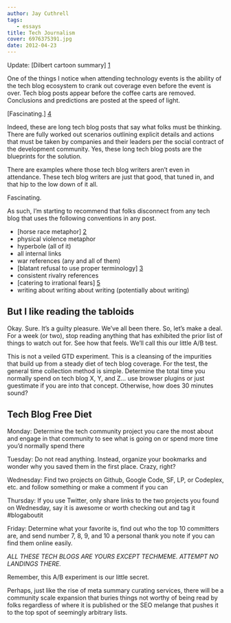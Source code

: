 ```yaml
---
author: Jay Cuthrell
tags:
   - essays
title: Tech Journalism
cover: 6976375391.jpg
date: 2012-04-23 
---
```


Update: [Dilbert cartoon summary] [1]

One of the things I notice when attending technology events is the ability of the tech blog ecosystem to crank out coverage even before the event is over. Tech blog posts appear before the coffee carts are removed. Conclusions and predictions are posted at the speed of light. 

[Fascinating.] [4]

Indeed, these are long tech blog posts that say what folks must be thinking. There are fully worked out scenarios outlining explicit details and actions that must be taken by companies and their leaders per the social contract of the development community. Yes, these long tech blog posts are the blueprints for the solution.

There are examples where those tech blog writers aren’t even in attendance. These tech blog writers are just that good, that tuned in, and that hip to the low down of it all.

Fascinating.

As such, I’m starting to recommend that folks disconnect from any tech blog that uses the following conventions in any post. 

- [horse race metaphor] [2]
- physical violence metaphor
- hyperbole (all of it)
- all internal links
- war references (any and all of them)
- [blatant refusal to use proper terminology] [3]
- consistent rivalry references
- [catering to irrational fears] [5]
- writing about writing about writing (potentially about writing)

But I like reading the tabloids
-------------------------------

Okay. Sure. It’s a guilty pleasure. We’ve all been there. So, let’s make a deal. For a week (or two), stop reading anything that has exhibited the prior list of things to watch out for. See how that feels. We’ll call this our little A/B test.

This is not a veiled GTD experiment. This is a cleansing of the impurities that build up from a steady diet of tech blog coverage. For the test, the general time collection method is simple. Determine the total time you normally spend on tech blog X, Y, and Z… use browser plugins or just guestimate if you are into that concept. Otherwise, how does 30 minutes sound?

Tech Blog Free Diet
-------------------

Monday: Determine the tech community project you care the most about and engage in that community to see what is going on or spend more time you’d normally spend there

Tuesday: Do not read anything. Instead, organize your bookmarks and wonder why you saved them in the first place. Crazy, right?

Wednesday: Find two projects on Github, Google Code, SF, LP, or Codeplex, etc. and follow something or make a comment if you can

Thursday: If you use Twitter, only share links to the two projects you found on Wednesday, say it is awesome or worth checking out and tag it #blogaboutit

Friday: Determine what your favorite is, find out who the top 10 committers are, and send number 7, 8, 9, and 10 a personal thank you note if you can find them online easily.

*ALL THESE TECH BLOGS ARE YOURS EXCEPT TECHMEME. ATTEMPT NO LANDINGS THERE.*

Remember, this A/B experiment is our little secret.

Perhaps, just like the rise of meta summary curating services, there will be a community scale expansion that buries things not worthy of being read by folks regardless of where it is published or the SEO melange that pushes it to the top spot of seemingly arbitrary lists.

[1]: http://www.dilbert.com/strips/comic/2013-01-04/
[2]: http://wattersjames.com/2013/04/07/why-emerging-technologies-are-nothing-like-sports-scores/
[3]: https://medium.com/@dannypage/stop-using-google-trends-a5014dd32588
[4]: https://xkcd.com/1227/
[5]: https://hunterwalk.com/2020/02/15/whats-wrong-with-tech-folks-who-attack-the-tech-media-and-whats-wrong-with-tech-media-today/
